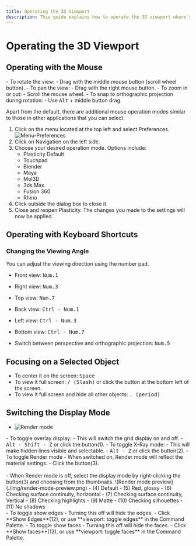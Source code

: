 ```yaml
---
title: Operating the 3D Viewport
description: This guide explains how to operate the 3D viewport where you draw sketches and create solids.
---
```


# Operating the 3D Viewport

## Operating with the Mouse

<div className="dl">
- To rotate the view: 
   - Drag with the middle mouse button (scroll wheel button).
- To pan the view: 
   - Drag with the right mouse button.
- To zoom in or out: 
   - Scroll the mouse wheel.
- To snap to orthographic projection during rotation: 
   - Use <kbd>Alt</kbd> + middle button drag.
</div>

Apart from the default, there are additional mouse operation modes similar to those in other applications that you can select.

1. Click on the menu located at the top left and select Preferences.
![Menu-Preferences](./img/menu-pleferences.png)
2. Click on Navigation on the left side.
3. Choose your desired operation mode. Options include:
   - Plasticity Default
   - Touchpad
   - Blender
   - Maya
   - MoI3D
   - 3ds Max
   - Fusion 360
   - Rhino
4. Click outside the dialog box to close it.
5. Close and reopen Plasticity. The changes you made to the settings will now be applied.

## Operating with Keyboard Shortcuts

### Changing the Viewing Angle

You can adjust the viewing direction using the number pad.

- Front view: <kbd>Num.1</kbd>
- Right view: <kbd>Num.3</kbd>
- Top view: <kbd>Num.7</kbd>
- Back view: <kbd>Ctrl - Num.1</kbd>
- Left view: <kbd>Ctrl - Num.3</kbd>
- Bottom view: <kbd>Ctrl - Num.7</kbd>

- Switch between perspective and orthographic projection: <kbd>Num.5</kbd>

## Focusing on a Selected Object

- To center it on the screen: <kbd>Space</kbd>
- To view it full screen: <kbd>/ (Slash)</kbd> or click the button at the bottom left of the screen.
- To  view it full screen and hide all other objects: <kbd>. (period)</kbd>

## Switching the Display Mode

- ![Render mode](./img/render-mode.png)

<div className="dl">
- To toggle overlay display: 
   - This will switch the grid display on and off.
   - <kbd>Alt - Shift - Z</kbd> or click the button(1).
- To toggle X-Ray mode: 
   - This will make hidden lines visible and selectable.
   - <kbd>Alt - Z</kbd> or click the button(2).
- To toggle Render mode
   - When switched on, Render mode will reflect the material settings.
   - Click the button(3).
</div>
<br />
- When Render mode is off, select the display mode by right-clicking the button(3) and choosing from the thumbnails.
   ![Render mode preview](./img/render-mode-preview.png)
- (4) Default
- (5) Red, glossy
- (6) Checking surface continuity, horizontal
- (7) Checking surface continuity, Vertical
- (8) Checking highlights
- (9) Matte
- (10) Checking silhouettes
- (11) No shadows

<div className="dl">
- To toggle show edges
   - Turning this off will hide the edges.
   - Click **Show Edges**(12), or use **viewport: toggle edges** in the Command Palette.
- To toggle show faces
   - Turning this off will hide the faces.
   - Click **Show faces**(13), or use **viewport: toggle faces** in the Command Palette.
</div>


